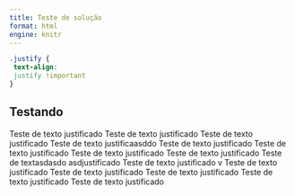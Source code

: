 ```yaml
---
title: Teste de solução
format: html
engine: knitr
---
```


```css
.justify {
 text-align: 
 justify !important
}
```

## Testando

:::{.justify}
Teste de texto justificado Teste de texto justificado Teste de texto justificado Teste de texto justificaasddo Teste de texto justificado Teste de texto justificado Teste de texto justificado Teste de texto justificado Teste de textasdasdo asdjustificado Teste de texto justificado v Teste de texto justificado Teste de texto justificado Teste de texto justificado Teste de texto justificado Teste de texto justificado

:::